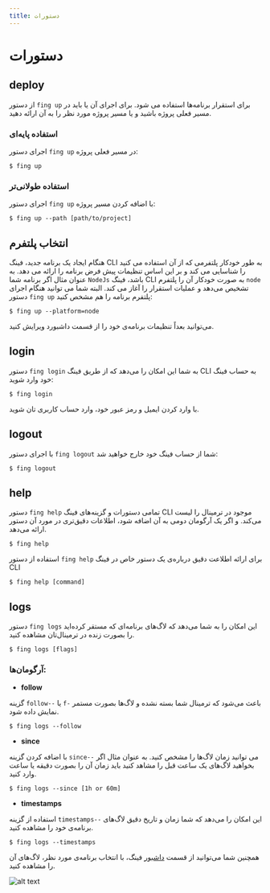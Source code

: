 ```yaml
---
title: دستورات
---
```



# دستورات

## deploy

از دستور `fing up` برای استقرار برنامه‌ها استفاده می شود. برای اجرای آن یا باید در مسیر فعلی پروژه باشید و یا مسیر پروژه مورد نظر را به آن ارائه دهید.

### استفاده پایه‌ای

اجرای دستور `fing up` در مسیر فعلی پروژه:

```
$ fing up
```

### استفاده طولانی‌تر

اجرای دستور `fing up` با اضافه کردن مسیر پروژه:

```
$ fing up --path [path/to/project]
```

## انتخاب پلتفرم

هنگام ایجاد یک برنامه جدید، فینگ CLI به طور خودکار پلتفرمی که از آن استفاده می کنید را شناسایی می کند و بر این اساس تنظیمات پیش فرض برنامه را ارائه می دهد. به عنوان مثال اگر برنامه شما `NodeJs` باشد، فینگ CLI به صورت خودکار آن را پلتفرم `node` تشخیص می‌دهد و عملیات استقرار را آغاز می کند. البته شما می توانید هنگام اجرای دستور `fing up` پلتفرم برنامه را هم مشخص کنید:

```
$ fing up --platform=node
```

<Notice variant="info">
  می‌توانید بعداً تنظیمات برنامه‌ی خود را از قسمت داشبورد ویرایش کنید.
</Notice>

## login

دستور `fing login` به شما این امکان را می‌دهد که از طریق فینگ CLI به حساب فینگ خود وارد شوید:

```
$ fing login
```

با وارد کردن ایمیل و رمز عبور خود، وارد حساب کاربری تان شوید.

## logout

با اجرای دستور `fing logout` شما از حساب فینگ خود خارج خواهید شد:

```
$ fing logout
```

## help

دستور `fing help` تمامی دستورات و گزینه‌های فینگ CLI موجود در ترمینال را لیست می‌کند. و اگر یک آرگومان دومی به آن اضافه شود، اطلاعات دقیق‌تری در مورد آن دستور ارائه می‌دهد.

```
$ fing help
```

استفاده از دستور `fing help` برای ارائه اطلاعت دقیق درباره‌ی یک دستور خاص در فینگ CLI

```
$ fing help [command]
```

## logs

دستور `fing logs` این امکان را به شما می‌دهد که لاگ‌های برنامه‌ای که مستقر کرده‌اید را بصورت زنده در ترمینال‌تان مشاهده کنید.

```
$ fing logs [flags]
```

### آرگومان‌ها:

- **follow**

گزینه `follow--` یا `f-` باعث می‌شود که ترمینال شما بسته نشده و لاگ‌ها بصورت مستمر نمایش داده شود.

```
$ fing logs --follow
```

- **since**

با اضافه کردن گزینه `since--` می توانید زمان لاگ‌ها را مشخص کنید. به عنوان مثال اگر بخواهید لاگ‌های یک ساعت قبل را مشاهد کنید باید زمان آن را بصورت دقیقه یا ساعت‌ وارد کنید.

```
$ fing logs --since [1h or 60m]
```

- **timestamps**

استفاده از گزینه `timestamps--` این امکان را می‌دهد که شما زمان و تاریخ دقیق لاگ‌های برنامه‌ی خود را مشاهده کنید.

```
$ fing logs --timestamps
```

همچنین شما می‌توانید از قسمت [داشبور](https://dashboard.fing.ir) فینگ، با انتخاب برنامه‌ی مورد نظر، لاگ‌های آن را مشاهده کنید.

![alt text](/images/cli-commands-logs.jpg "Logo Title Text 1")
